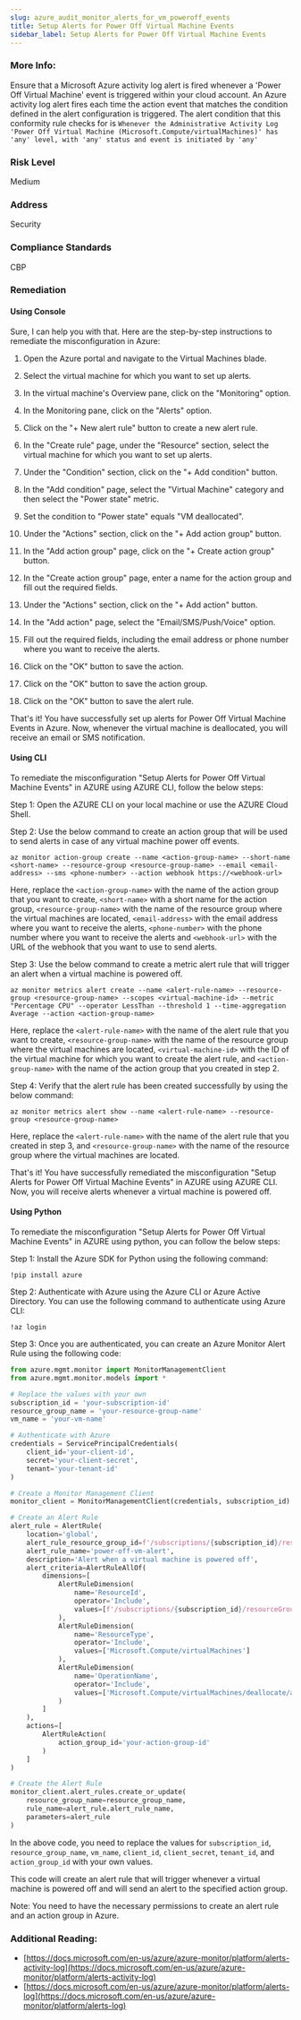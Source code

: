 ```yaml
---
slug: azure_audit_monitor_alerts_for_vm_poweroff_events
title: Setup Alerts for Power Off Virtual Machine Events
sidebar_label: Setup Alerts for Power Off Virtual Machine Events
---
```


### More Info:

Ensure that a Microsoft Azure activity log alert is fired whenever a 'Power Off Virtual Machine' event is triggered within your cloud account. An Azure activity log alert fires each time the action event that matches the condition defined in the alert configuration is triggered. The alert condition that this conformity rule checks for is `Whenever the Administrative Activity Log 'Power Off Virtual Machine (Microsoft.Compute/virtualMachines)' has 'any' level, with 'any' status and event is initiated by 'any'`

### Risk Level

Medium

### Address

Security

### Compliance Standards

CBP

### Remediation

#### Using Console

Sure, I can help you with that. Here are the step-by-step instructions to remediate the misconfiguration in Azure:

1. Open the Azure portal and navigate to the Virtual Machines blade.

2. Select the virtual machine for which you want to set up alerts.

3. In the virtual machine's Overview pane, click on the "Monitoring" option.

4. In the Monitoring pane, click on the "Alerts" option.

5. Click on the "+ New alert rule" button to create a new alert rule.

6. In the "Create rule" page, under the "Resource" section, select the virtual machine for which you want to set up alerts.

7. Under the "Condition" section, click on the "+ Add condition" button.

8. In the "Add condition" page, select the "Virtual Machine" category and then select the "Power state" metric.

9. Set the condition to "Power state" equals "VM deallocated".

10. Under the "Actions" section, click on the "+ Add action group" button.

11. In the "Add action group" page, click on the "+ Create action group" button.

12. In the "Create action group" page, enter a name for the action group and fill out the required fields.

13. Under the "Actions" section, click on the "+ Add action" button.

14. In the "Add action" page, select the "Email/SMS/Push/Voice" option.

15. Fill out the required fields, including the email address or phone number where you want to receive the alerts.

16. Click on the "OK" button to save the action.

17. Click on the "OK" button to save the action group.

18. Click on the "OK" button to save the alert rule.

That's it! You have successfully set up alerts for Power Off Virtual Machine Events in Azure. Now, whenever the virtual machine is deallocated, you will receive an email or SMS notification.

#### Using CLI

To remediate the misconfiguration "Setup Alerts for Power Off Virtual Machine Events" in AZURE using AZURE CLI, follow the below steps:

Step 1: Open the AZURE CLI on your local machine or use the AZURE Cloud Shell.

Step 2: Use the below command to create an action group that will be used to send alerts in case of any virtual machine power off events.

```
az monitor action-group create --name <action-group-name> --short-name <short-name> --resource-group <resource-group-name> --email <email-address> --sms <phone-number> --action webhook https://<webhook-url>
```

Here, replace the `<action-group-name>` with the name of the action group that you want to create, `<short-name>` with a short name for the action group, `<resource-group-name>` with the name of the resource group where the virtual machines are located, `<email-address>` with the email address where you want to receive the alerts, `<phone-number>` with the phone number where you want to receive the alerts and `<webhook-url>` with the URL of the webhook that you want to use to send alerts.

Step 3: Use the below command to create a metric alert rule that will trigger an alert when a virtual machine is powered off.

```
az monitor metrics alert create --name <alert-rule-name> --resource-group <resource-group-name> --scopes <virtual-machine-id> --metric "Percentage CPU" --operator LessThan --threshold 1 --time-aggregation Average --action <action-group-name>
```

Here, replace the `<alert-rule-name>` with the name of the alert rule that you want to create, `<resource-group-name>` with the name of the resource group where the virtual machines are located, `<virtual-machine-id>` with the ID of the virtual machine for which you want to create the alert rule, and `<action-group-name>` with the name of the action group that you created in step 2.

Step 4: Verify that the alert rule has been created successfully by using the below command:

```
az monitor metrics alert show --name <alert-rule-name> --resource-group <resource-group-name>
```

Here, replace the `<alert-rule-name>` with the name of the alert rule that you created in step 3, and `<resource-group-name>` with the name of the resource group where the virtual machines are located.

That's it! You have successfully remediated the misconfiguration "Setup Alerts for Power Off Virtual Machine Events" in AZURE using AZURE CLI. Now, you will receive alerts whenever a virtual machine is powered off.

#### Using Python

To remediate the misconfiguration "Setup Alerts for Power Off Virtual Machine Events" in AZURE using python, you can follow the below steps:

Step 1: Install the Azure SDK for Python using the following command:

```
!pip install azure
```

Step 2: Authenticate with Azure using the Azure CLI or Azure Active Directory. You can use the following command to authenticate using Azure CLI:

```
!az login
```

Step 3: Once you are authenticated, you can create an Azure Monitor Alert Rule using the following code:

```python
from azure.mgmt.monitor import MonitorManagementClient
from azure.mgmt.monitor.models import *

# Replace the values with your own
subscription_id = 'your-subscription-id'
resource_group_name = 'your-resource-group-name'
vm_name = 'your-vm-name'

# Authenticate with Azure
credentials = ServicePrincipalCredentials(
    client_id='your-client-id',
    secret='your-client-secret',
    tenant='your-tenant-id'
)

# Create a Monitor Management Client
monitor_client = MonitorManagementClient(credentials, subscription_id)

# Create an Alert Rule
alert_rule = AlertRule(
    location='global',
    alert_rule_resource_group_id=f'/subscriptions/{subscription_id}/resourceGroups/{resource_group_name}',
    alert_rule_name='power-off-vm-alert',
    description='Alert when a virtual machine is powered off',
    alert_criteria=AlertRuleAllOf(
        dimensions=[
            AlertRuleDimension(
                name='ResourceId',
                operator='Include',
                values=[f'/subscriptions/{subscription_id}/resourceGroups/{resource_group_name}/providers/Microsoft.Compute/virtualMachines/{vm_name}']
            ),
            AlertRuleDimension(
                name='ResourceType',
                operator='Include',
                values=['Microsoft.Compute/virtualMachines']
            ),
            AlertRuleDimension(
                name='OperationName',
                operator='Include',
                values=['Microsoft.Compute/virtualMachines/deallocate/action']
            )
        ]
    ),
    actions=[
        AlertRuleAction(
            action_group_id='your-action-group-id'
        )
    ]
)

# Create the Alert Rule
monitor_client.alert_rules.create_or_update(
    resource_group_name=resource_group_name,
    rule_name=alert_rule.alert_rule_name,
    parameters=alert_rule
)
```

In the above code, you need to replace the values for `subscription_id`, `resource_group_name`, `vm_name`, `client_id`, `client_secret`, `tenant_id`, and `action_group_id` with your own values.

This code will create an alert rule that will trigger whenever a virtual machine is powered off and will send an alert to the specified action group.

Note: You need to have the necessary permissions to create an alert rule and an action group in Azure.


### Additional Reading:

- [https://docs.microsoft.com/en-us/azure/azure-monitor/platform/alerts-activity-log](https://docs.microsoft.com/en-us/azure/azure-monitor/platform/alerts-activity-log) 
- [https://docs.microsoft.com/en-us/azure/azure-monitor/platform/alerts-log](https://docs.microsoft.com/en-us/azure/azure-monitor/platform/alerts-log) 

